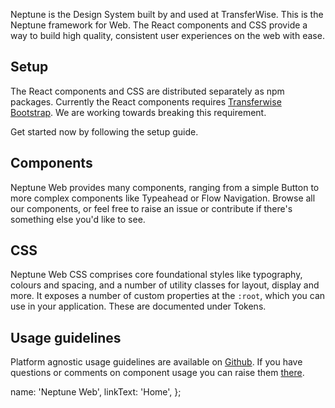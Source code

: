 
Neptune is the Design System built by and used at TransferWise. This is the Neptune framework for Web. The React components and CSS provide a way to build high quality, consistent user experiences on the web with ease.

## Setup

The React components and CSS are distributed separately as npm packages. Currently the React components requires [Transferwise Bootstrap](https://github.com/transferwise/bootstrap). We are working towards breaking this requirement.

Get started now by following the <DocLink href="/about/Setup">setup guide</DocLink>.

## Components

Neptune Web provides many components, ranging from a simple Button to more complex components like Typeahead or Flow Navigation. Browse all our <DocLink href="/components">components</DocLink>, or feel free to raise an issue or contribute if there's something else you'd like to see.

## CSS

Neptune Web CSS comprises core foundational styles like typography, colours and spacing, and a number of utility classes for layout, display and more. It exposes a number of custom properties at the `:root`, which you can use in your application. These are documented under <DocLink href="/styles/tokens">Tokens</DocLink>.

## Usage guidelines

Platform agnostic usage guidelines are available on [Github](https://github.com/transferwise/neptune). If you have questions or comments on component usage you can raise them [there](https://github.com/transferwise/neptune/issues).

  name: 'Neptune Web',
  linkText: 'Home',
};
